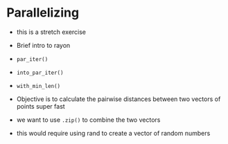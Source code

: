 # Parallelizing

- this is a stretch exercise

- Brief intro to rayon
- `par_iter()`
- `into_par_iter()`
- `with_min_len()`


- Objective is to calculate the pairwise distances between two vectors of points super fast
- we want to use `.zip()` to combine the two vectors
- this would require using rand to create a vector of random numbers
